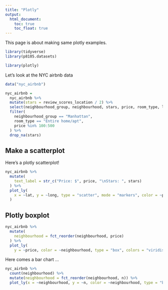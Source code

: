 ```yaml
---
title: "Plotly"
output: 
  html_document:
    toc: true
    toc_float: true
---
```


This page is about making same plotly examples.

```r
library(tidyverse)
library(p8105.datasets)

library(plotly)
```

Let's look at the NYC airbnb data

```r
data("nyc_airbnb")

nyc_airbnb =
  nyc_airbnb %>%
  mutate(stars = review_scores_location / 2) %>%
  select(neighbourhood_group, neighbourhood, stars, price, room_type, lat, long) %>%
  filter(
    neighbourhood_group == "Manhattan",
    room_type == "Entire home/apt",
    price %in% 100:500
  ) %>%
  drop_na(stars)
```

## Make a scatterplot

Here's a plotly scatterplot!

```r
nyc_airbnb %>%
  mutate(
    text_label = str_c("Price: $", price, "\nStars: ", stars)
  ) %>%
  plot_ly(
    x = ~lat, y = ~long, type = "scatter", mode = "markers", color = ~price, text = ~text_label, alpha = 0.5
  )
```

## Plotly boxplot

```r
nyc_airbnb %>%
  mutate(
    neighbourhood = fct_reorder(neighbourhood, price)
  ) %>%
  plot_ly(
    y = ~price, color = ~neighbourhood, type = "box", colors = "viridis")
```

Here comes a bar chart ...

```r
nyc_airbnb %>% 
  count(neighbourhood) %>% 
  mutate(neighbourhood = fct_reorder(neighbourhood, n)) %>% 
  plot_ly(x = ~neighbourhood, y = ~n, color = ~neighbourhood, type = "bar", colors = "viridis")
```

